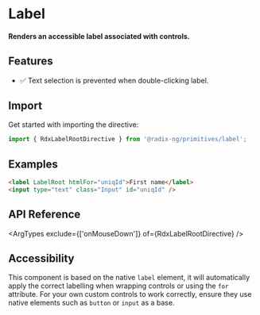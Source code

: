 

<Meta title="Primitives/Label" />

# Label

#### Renders an accessible label associated with controls.

<Canvas sourceState="hidden" of={LabelDirectiveStories.Default}></Canvas>

## Features

-   ✅ Text selection is prevented when double-clicking label.

## Import

Get started with importing the directive:

```typescript
import { RdxLabelRootDirective } from '@radix-ng/primitives/label';
```

## Examples

```html
<label LabelRoot htmlFor="uniqId">First name</label>
<input type="text" class="Input" id="uniqId" />
```

## API Reference

<ArgTypes exclude={['onMouseDown']} of={RdxLabelRootDirective} />

## Accessibility

This component is based on the native `label` element, it will automatically apply the correct labelling
when wrapping controls or using the `for` attribute. For your own custom controls
to work correctly, ensure they use native elements such as `button` or `input` as a base.
